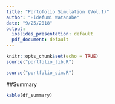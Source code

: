 ```yaml
---
title: "Portofolio Simulation (Vol.1)"
author: "Hidefumi Watanabe"
date: "9/25/2018"
output:
  ioslides_presentation: default
  pdf_document: default
---
```

```r
knitr::opts_chunk$set(echo = TRUE)
source("portfolio_lib.R")
```

```r
source("portfolio_sim.R")
```

##Summary
```r
kable(df_summary)
```


